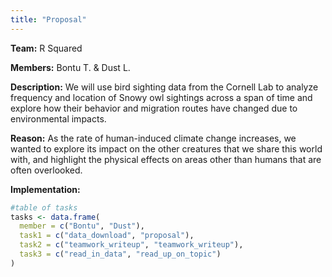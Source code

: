 ```yaml
---
title: "Proposal"
---
```


**Team:** R Squared

**Members:** Bontu T. & Dust L.

**Description:** We will use bird sighting data from the Cornell Lab to analyze frequency and location of Snowy owl sightings across a span of time and explore how their behavior and migration routes have changed due to environmental impacts.

**Reason:** As the rate of human-induced climate change increases, we wanted to explore its impact on the other creatures that we share this world with, and highlight the physical effects on areas other than humans that are often overlooked. 

**Implementation:**

```r
#table of tasks
tasks <- data.frame(
  member = c("Bontu", "Dust"),
  task1 = c("data_download", "proposal"),
  task2 = c("teamwork_writeup", "teamwork_writeup"),
  task3 = c("read_in_data", "read_up_on_topic")
)
```



